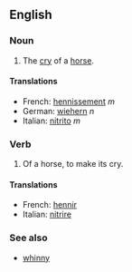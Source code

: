 ==English==
===Noun===

#The [[cry]] of a [[horse]].

====Translations====
*French: [[hennissement]] ''m''
*German: [[wiehern]] ''n''
*Italian: [[nitrito]] ''m''

===Verb===

#Of a horse, to make its cry.

====Translations====
*French: [[hennir]]
*Italian: [[nitrire]]

===See also===
*[[whinny]]